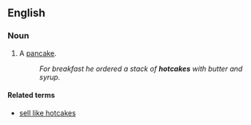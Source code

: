 ==English==

===Noun===
{{en-noun}}

# A [[pancake]].
#:''For breakfast he ordered a stack of '''hotcakes''' with butter and syrup.''

====Related terms====
*[[sell like hotcakes]]